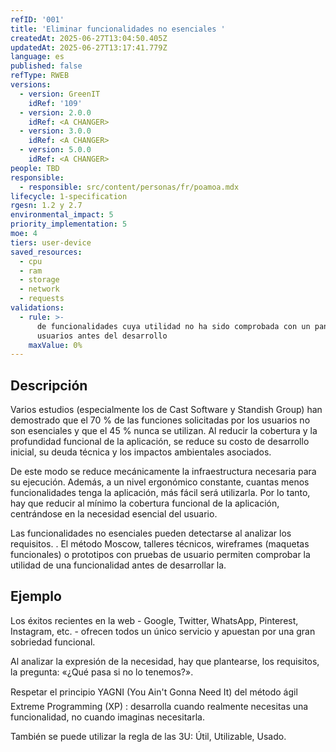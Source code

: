 ```yaml
---
refID: '001'
title: 'Eliminar funcionalidades no esenciales '
createdAt: 2025-06-27T13:04:50.405Z
updatedAt: 2025-06-27T13:17:41.779Z
language: es
published: false
refType: RWEB
versions:
  - version: GreenIT
    idRef: '109'
  - version: 2.0.0
    idRef: <A CHANGER>
  - version: 3.0.0
    idRef: <A CHANGER>
  - version: 5.0.0
    idRef: <A CHANGER>
people: TBD
responsible:
  - responsible: src/content/personas/fr/poamoa.mdx
lifecycle: 1-specification
rgesn: 1.2 y 2.7
environmental_impact: 5
priority_implementation: 5
moe: 4
tiers: user-device
saved_resources:
  - cpu
  - ram
  - storage
  - network
  - requests
validations:
  - rule: >-
      de funcionalidades cuya utilidad no ha sido comprobada con un panel de
      usuarios antes del desarrollo
    maxValue: 0%
---
```


## Descripción 

Varios estudios (especialmente los de Cast Software y Standish Group) han demostrado que el 70 % de las funciones solicitadas por los usuarios no son esenciales y que el 45 % nunca se utilizan. Al reducir la cobertura y la profundidad funcional de la aplicación, se reduce su costo de desarrollo inicial, su deuda técnica y los impactos ambientales asociados.

De este modo se reduce mecánicamente la infraestructura necesaria para su ejecución. Además, a un nivel ergonómico constante, cuantas menos funcionalidades tenga la aplicación, más fácil será utilizarla. Por lo tanto, hay que reducir al mínimo la cobertura funcional de la aplicación, centrándose en la necesidad esencial del usuario.

Las funcionalidades no esenciales pueden detectarse al analizar los requisitos. . El método Moscow, talleres técnicos, wireframes (maquetas funcionales) o prototipos con pruebas de usuario permiten comprobar la utilidad de una funcionalidad antes de desarrollar la. 

## Ejemplo 

Los éxitos recientes en la web - Google, Twitter, WhatsApp, Pinterest, Instagram, etc. - ofrecen todos un único servicio y apuestan por una gran sobriedad funcional.

Al analizar la expresión de la necesidad, hay que plantearse, los requisitos, la pregunta: «¿Qué pasa si no lo tenemos?».

Respetar el principio YAGNI (You Ain't Gonna Need It) del método ágil Extreme Programming (XP) : desarrolla cuando realmente necesitas una funcionalidad, no cuando imaginas necesitarla.

También se puede utilizar la regla de las 3U: Útil, Utilizable, Usado.
